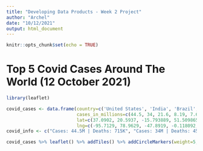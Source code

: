 ```yaml
---
title: "Developing Data Products - Week 2 Project"
author: "Archel"
date: "10/12/2021"
output: html_document
---
```


```r
knitr::opts_chunk$set(echo = TRUE)
```

# Top 5 Covid Cases Around The World (12 October 2021)
```r
library(leaflet)

covid_cases <- data.frame(country=c('United States', 'India', 'Brazil', 'United Kingdom', 'Russia'),
                          cases_in_millions=c(44.5, 34, 21.6, 8.19, 7.69),
                          lat=c(37.0902, 20.5937, -15.793889, 51.509865, 61.5240),
                          lng=c(-95.7129, 78.9629, -47.8919, -0.118092, 105.31880))
covid_info <- c("Cases: 44.5M | Deaths: 715K", "Cases: 34M | Deaths: 451K", "Cases: 21.6M | Deaths: 601K", "Cases: 8.19M | Deaths: 138K", "Cases: 7.69M | Deaths: 214K")

covid_cases %>% leaflet() %>% addTiles() %>% addCircleMarkers(weight=5, radius=sqrt(covid_cases$cases_in_millions)*10, color='red') %>% addMarkers(popup=covid_info)
```
